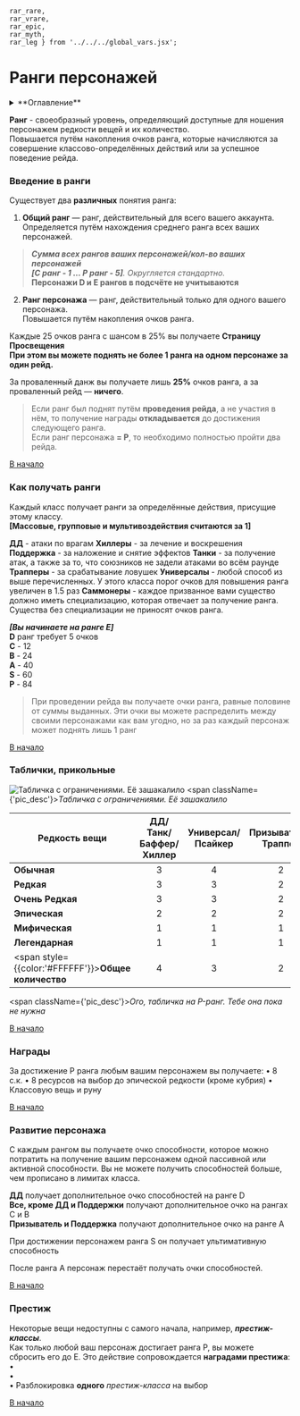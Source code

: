     rar_rare,
    rar_vrare,
    rar_epic,
    rar_myth,
    rar_leg } from '../../../global_vars.jsx';


# Ранги персонажей

<details>
    <summary> **Оглавление** </summary>

    %toc%
</details>


**Ранг** - своеобразный уровень, определяющий доступные для
ношения персонажем редкости вещей и их количество.  
Повышается путём накопления очков ранга, которые начисляются за совершение классово-определённых действий или за успешное поведение рейда.

### Введение в ранги

Существует два **различных** понятия ранга:

1. **Общий ранг** — ранг, действительный для всего вашего аккаунта.  
Определяется путём нахождения среднего ранга всех ваших персонажей.

>***Сумма всех рангов ваших персонажей/кол-во ваших персонажей***  
> _**[C ранг - 1 ... P ранг - 5]**. Округляется стандартно._  
> **Персонажи D и E рангов в подсчёте не учитываются**

2. **Ранг персонажа** — ранг, действительный только для одного вашего персонажа.  
Повышается путём накопления очков ранга.

Каждые 25 очков ранга с шансом в 25% вы получаете **Страницу Просвещения**  
**При этом вы можете поднять не более 1 ранга на одном персонаже за один рейд.**

За проваленный данж вы получаете лишь **25%** очков ранга, а за проваленный рейд — **ничего**.

>Если ранг был поднят путём **проведения рейда**, а не участия в нём, то получение награды **откладывается**
> до достижения следующего ранга.  
Если ранг персонажа **= P**, то необходимо полностью пройти два рейда.

[В начало](#top)

### Как получать ранги

Каждый класс получает ранги за определённые действия, присущие этому классу.  
**[Массовые, групповые и мультивоздействия считаются за 1]**

**ДД** - атаки по врагам 
**Хиллеры** - за лечение и воскрешения
**Поддержка** - за наложение и снятие эффектов
**Танки** - за получение атак, а также за то, что союзников не задели атаками во всём раунде
**Трапперы** - за срабатывание ловушек
**Универсалы** - любой способ из выше перечисленных. У этого класса порог очков для повышения ранга увеличен в 1.5 раз
**Саммонеры** - каждое призванное вами существо должно иметь специализацию, которая отвечает за получение ранга. Существа без специализации не приносят очков ранга.

**_[Вы начинаете на ранге E]_**  
**D** ранг требует 5 очков  
**C** - 12  
**B** - 24  
**A** - 40  
**S** - 60  
**P** - 84  

>При проведении рейда вы получаете очки ранга, равные половине
> от суммы выданных. Эти очки вы можете распределить между
> своими персонажами как вам угодно, но за раз каждый персонаж может поднять лишь 1 ранг

[В начало](#top)

### Таблички, прикольные

![Табличка с ограничениями. Её зашакалило](/images/ranks.webp)
<span className={'pic_desc'}>*Табличка с ограничениями. Её зашакалило*</span>

<div className={'table-div'}>

| **Редкость вещи**                                           | **ДД/Танк/Баффер/Хиллер** | **Универсал/Псайкер** | **Призыватель/Траппер** |
|-------------------------------------------------------------|:-------------------------:|:---------------------:|:-----------------------:|
| <span style={{color:rar_common}}>**Обычная**</span>          |             3             |           4           |            2            |
| <span style={{color:rar_rare}}>**Редкая**</span>           |             3             |           3           |            2            |
| <span style={{color:rar_vrare}}>**Очень Редкая**</span>     |             3             |           3           |            2            |
| <span style={{color:rar_epic}}>**Эпическая**</span>        |             2             |           2           |            2            |
| <span style={{color:rar_myth}}>**Мифическая**</span>       |             1             |           1           |            1            |
| <span style={{color:rar_leg}}>**Легендарная**</span>       |             1             |           1           |            1            |
| <span style={{color:'#FFFFFF'}}>**Общее количество**</span> |             4             |           3           |            2            |

</div>

<span className={'pic_desc'}>*Ого, табличка на P-ранг. Тебе она пока не нужна*</span>

[В начало](#top)

### Награды

За достижение P ранга любым вашим персонажем вы получаете:
• 8 с.к.
• 8 ресурсов на выбор до эпической редкости (кроме кубрия)
• Классовую вещь и руну

[В начало](#top)

### Развитие персонажа

С каждым рангом вы получаете очко способности, которое можно потратить на получение вашим персонажем одной пассивной или активной способности. Вы не можете получить способностей больше, чем прописано в лимитах класса.

**ДД** получает дополнительное очко способностей на ранге D  
**Все, кроме ДД и Поддержки** получают дополнительное очко на рангах C и B  
**Призыватель и Поддержка** получают дополнительное очко на ранге A

При достижении персонажем ранга S он получает ультимативную способность

После ранга A персонаж перестаёт получать очки способностей.

[В начало](#top)

### Престиж

Некоторые вещи недоступны с самого начала, например, **_престиж-классы_**.  
Как только любой ваш персонаж достигает ранга P, вы можете сбросить его до E. Это действие сопровождается **наградами престижа**:  
•  
•  
• Разблокировка **одного** _престиж-класса_ на выбор

[В начало](#top)


